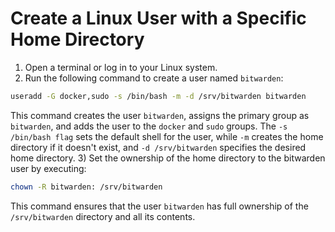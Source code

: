 # Create a Linux User with a Specific Home Directory

1) Open a terminal or log in to your Linux system.
2) Run the following command to create a user named `bitwarden`:
```bash
useradd -G docker,sudo -s /bin/bash -m -d /srv/bitwarden bitwarden
```
This command creates the user `bitwarden`, assigns the primary group as `bitwarden`, and adds the user to the `docker` and `sudo` groups. The `-s /bin/bash flag` sets the default shell for the user, while `-m` creates the home directory if it doesn't exist, and `-d /srv/bitwarden` specifies the desired home directory.
3) Set the ownership of the home directory to the bitwarden user by executing:
```bash
chown -R bitwarden: /srv/bitwarden
```
This command ensures that the user `bitwarden` has full ownership of the `/srv/bitwarden` directory and all its contents.